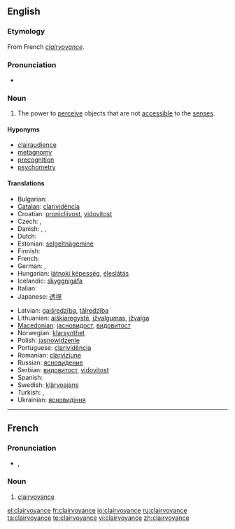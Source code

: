 ==English==
{{wikipedia}}

===Etymology===
From French ''[[#French|clairvoyance]]''.

===Pronunciation===
* {{IPA|/klɛəˈvɔɪəns/}}

===Noun===
{{en-noun|-}}

# The power to [[perceive]] objects that are not [[accessible]] to the [[sense]]s.

====Hyponyms====
* [[clairaudience]]
* [[metagnomy]]
* [[precognition]]
* [[psychometry]]

====Translations====
{{trans-top|the power to perceive objects that are not accessible to the senses}}
* Bulgarian: {{t|bg|ясновидство|n|sc=Cyrl}}
* [[Catalan]]: [[clarividència]]
* Croatian: [[pronicljivost]], [[vidovitost]]
* Czech: {{t-|cs|jasnovidnost|f}}, {{t-|cs|jasnovidectví|n}}
* Danish: {{t-|da|clairvoyance|c}}, {{t-|da|klarsyn|n}}, {{t-|da|synskhed|c}}
* Dutch: {{t-|nl|helderziendheid|f}}
* Estonian: [[selgeltnägemine]]
* Finnish: {{t-|fi|selvänäköisyys}}
* French: {{t+|fr|clairvoyance|f}}
* German: {{t-|de|Hellsehen|n}}, {{t-|de|Hellseherei|f}}
* Hungarian: [[látnoki képesség]], [[éleslátás]]
* Icelandic: [[skyggnigáfa]]
* Italian: {{t+|it|chiaroveggenza|f}}
* Japanese: [[透視]]
{{trans-mid}}
* Latvian: [[gaišredzība]], [[tālredzība]]
* Lithuanian: [[aiškiaregystė]], [[įžvalgumas]], [[įžvalga]]
* [[Macedonian]]: [[јасновидост]], [[видовитост]]
* Norwegian: [[klarsynthet]]
* Polish: [[jasnowidzenie]]
* Portuguese: [[clarividência]]
* Romanian: [[clarviziune]]
* Russian: [[яснови́дение]]
* Serbian: [[видовитост]], [[vidovitost]]
* Spanish: {{t-|es|clarividencia}}
* Swedish: [[klärvoajans]]
* Turkish: {{t|tr|sağgörü}},  {{t|tr|basiret}}
* Ukrainian: [[ясновидіння]]
{{trans-bottom}}

----

==French==

===Pronunciation===
* {{IPA|/klɛʁvwajɑ̃s/|lang=fr}}, {{SAMPA|/klER.vwa.jA~s/}}

===Noun===
{{fr-noun|f}}

# [[clairvoyance#English|clairvoyance]]

[[el:clairvoyance]]
[[fr:clairvoyance]]
[[io:clairvoyance]]
[[ru:clairvoyance]]
[[ta:clairvoyance]]
[[te:clairvoyance]]
[[vi:clairvoyance]]
[[zh:clairvoyance]]